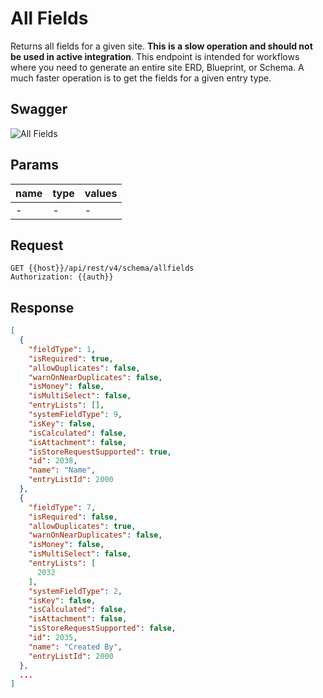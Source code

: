# All Fields

Returns all fields for a given site. **This is a slow operation and should not be used in active integration**. This endpoint is intended for workflows where you need to generate an entire site ERD, Blueprint, or Schema. A much faster operation is to get the fields for a given entry type.

## Swagger
![All Fields](./all_fields.png)

## Params

| name | type | values |
| ---- | ---- | ------ |
| -    | -    | -      |

## Request

```
GET {{host}}/api/rest/v4/schema/allfields
Authorization: {{auth}}
```

## Response

```json
[
  {
    "fieldType": 1,
    "isRequired": true,
    "allowDuplicates": false,
    "warnOnNearDuplicates": false,
    "isMoney": false,
    "isMultiSelect": false,
    "entryLists": [],
    "systemFieldType": 9,
    "isKey": false,
    "isCalculated": false,
    "isAttachment": false,
    "isStoreRequestSupported": true,
    "id": 2038,
    "name": "Name",
    "entryListId": 2000
  },
  {
    "fieldType": 7,
    "isRequired": false,
    "allowDuplicates": true,
    "warnOnNearDuplicates": false,
    "isMoney": false,
    "isMultiSelect": false,
    "entryLists": [
      2032
    ],
    "systemFieldType": 2,
    "isKey": false,
    "isCalculated": false,
    "isAttachment": false,
    "isStoreRequestSupported": false,
    "id": 2035,
    "name": "Created By",
    "entryListId": 2000
  },
  ...
]
```

